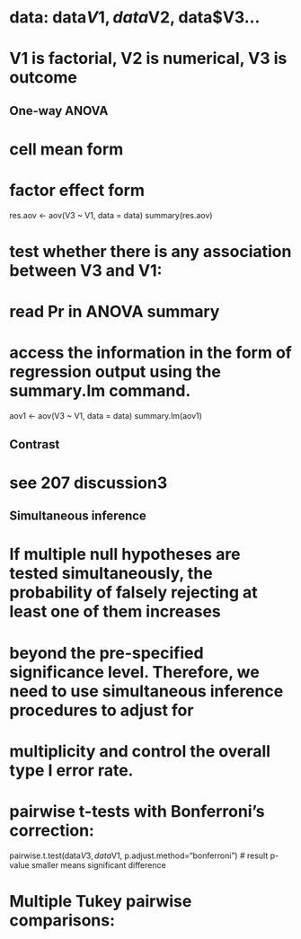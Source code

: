 # data: data$V1, data$V2, data$V3...
# V1 is factorial, V2 is numerical, V3 is outcome

## One-way ANOVA
# cell mean form
# factor effect form
res.aov <- aov(V3 ~ V1, data = data) 
summary(res.aov)
 
# test whether there is any association between V3 and V1:
# read Pr in ANOVA summary
 
# access the information in the form of regression output using the summary.lm command.
aov1 <- aov(V3 ~ V1, data = data)
summary.lm(aov1)

## Contrast
# see 207 discussion3

## Simultaneous inference
# If multiple null hypotheses are tested simultaneously, the probability of falsely rejecting at least one of them increases 
# beyond the pre-specified significance level. Therefore, we need to use simultaneous inference procedures to adjust for 
# multiplicity and control the overall type I error rate.

# pairwise t-tests with Bonferroni’s correction:
pairwise.t.test(data$V3, data$V1, p.adjust.method="bonferroni")
# result p-value smaller means significant difference

# Multiple Tukey pairwise comparisons:
